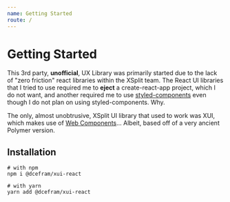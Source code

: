 ```yaml
---
name: Getting Started
route: /
---
```


# Getting Started

This 3rd party, **unofficial**, UX Library was primarily started due to the lack of "zero friction" react libraries within the XSplit team.
The React UI libraries that I tried to use required me to **eject** a create-react-app project, which I do not want, 
and another required me to use [styled-components](https://www.styled-components.com/) even though I do not plan on using styled-components. Why.

The only, almost unobtrusive, XSplit UI library that used to work was XUI, which makes use of [Web Components](https://www.webcomponents.org/)...
Albeit, based off of a very ancient Polymer version.

## Installation

```
# with npm
npm i @dcefram/xui-react

# with yarn
yarn add @dcefram/xui-react
```

